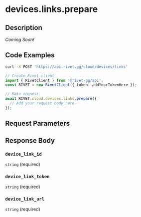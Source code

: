 

# devices.links.prepare

## Description

*Coming Soon!*


## Code Examples

<CodeGroup title='Request' tag='POST' label='https://api.rivet.gg/cloud/devices/links'>

```bash {{ "title": "cURL" }}
curl -X POST 'https://api.rivet.gg/cloud/devices/links'
```

```ts
// Create Rivet client
import { RivetClient } from '@rivet-gg/api';
const RIVET = new RivetClient({ token: addYourTokenHere });

// Make request
await RIVET.cloud.devices.links.prepare({
  // Add your request body here
});
```

</CodeGroup>


## Request Parameters


## Response Body

### `device_link_id`

`string` (required)

### `device_link_token`

`string` (required)

### `device_link_url`

`string` (required)



